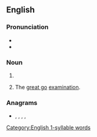 {{also|Greats}}

==English==
{{also|Greats}}

===Pronunciation===
* {{IPA|/ɡɹeɪts/|lang=en}}
* {{homophones|grates|lang=en}}
[[Category:English 1-syllable words]]

===Noun===
{{head|en|noun plural form}}

# {{plural of|great|lang=en}}
# {{lb|en|UK|slang|universities|dated}} The [[great go]] [[examination]].

===Anagrams===
* {{l|en|gaster}}, {{l|en|grates}}, {{l|en|ragest}}, {{l|en|stager}}, {{l|en|targes}}